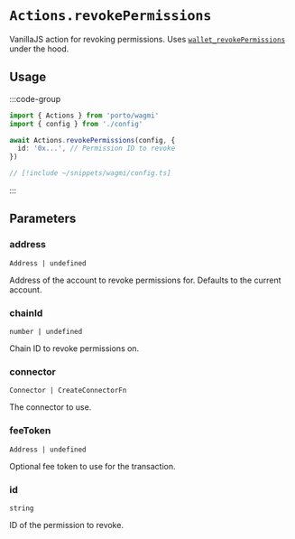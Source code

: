 # `Actions.revokePermissions`

VanillaJS action for revoking permissions. Uses [`wallet_revokePermissions`](/sdk/rpc/wallet_revokePermissions) under the hood.

## Usage

:::code-group

```ts twoslash [example.ts]
import { Actions } from 'porto/wagmi'
import { config } from './config'

await Actions.revokePermissions(config, {
  id: '0x...', // Permission ID to revoke
})
```

```ts twoslash [config.ts] filename="config.ts"
// [!include ~/snippets/wagmi/config.ts]
```

:::

## Parameters

### address

`Address | undefined`

Address of the account to revoke permissions for. Defaults to the current account.

### chainId

`number | undefined`

Chain ID to revoke permissions on.

### connector

`Connector | CreateConnectorFn`

The connector to use.

### feeToken

`Address | undefined`

Optional fee token to use for the transaction.

### id

`string`

ID of the permission to revoke.
